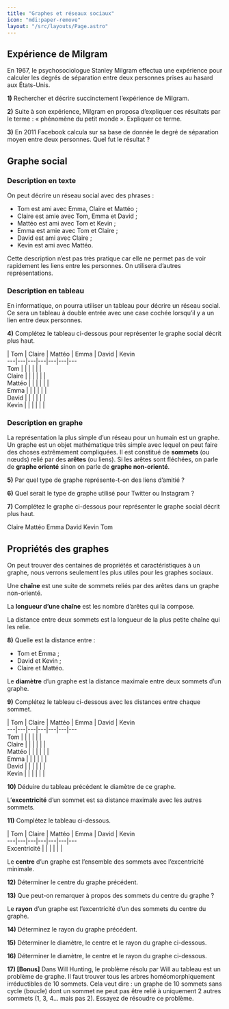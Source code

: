 ```yaml
---
title: "Graphes et réseaux sociaux"
icon: "mdi:paper-remove"
layout: "/src/layouts/Page.astro"
---
```


## Expérience de Milgram

En 1967, le psychosociologue Stanley Milgram effectua une expérience pour
calculer les degrés de séparation entre deux personnes prises au hasard aux
États-Unis.

**1)** Rechercher et décrire succinctement l’expérience de Milgram.

**2)** Suite à son expérience, Milgram en proposa d’expliquer ces résultats
par le terme : « phénomène du petit monde ». Expliquer ce terme.

**3)** En 2011 Facebook calcula sur sa base de donnée le degré de séparation
moyen entre deux personnes. Quel fut le résultat ?

## Graphe social

### Description en texte

On peut décrire un réseau social avec des phrases :

  * Tom est ami avec Emma, Claire et Mattéo ;
  * Claire est amie avec Tom, Emma et David ;
  * Mattéo est ami avec Tom et Kevin ;
  * Emma est amie avec Tom et Claire ;
  * David est ami avec Claire ;
  * Kevin est ami avec Mattéo.

Cette description n’est pas très pratique car elle ne permet pas de voir
rapidement les liens entre les personnes. On utilisera d’autres
représentations.

### Description en tableau

En informatique, on pourra utiliser un tableau pour décrire un réseau social.
Ce sera un tableau à double entrée avec une case cochée lorsqu’il y a un lien
entre deux personnes.

**4)** Complétez le tableau ci-dessous pour représenter le graphe social
décrit plus haut.

| Tom | Claire | Mattéo | Emma | David | Kevin  
---|---|---|---|---|---|---  
Tom |  |  |  |  |  |   
Claire |  |  |  |  |  |   
Mattéo |  |  |  |  |  |   
Emma |  |  |  |  |  |   
David |  |  |  |  |  |   
Kevin |  |  |  |  |  |   
  
### Description en graphe

La représentation la plus simple d’un réseau pour un humain est un graphe. Un
graphe est un objet mathématique très simple avec lequel on peut faire des
choses extrêmement compliquées. Il est constitué de **sommets** (ou nœuds)
relié par des **arêtes** (ou liens). Si les arêtes sont fléchées, on parle de
**graphe orienté** sinon on parle de **graphe non-orienté**.

**5)** Par quel type de graphe représente-t-on des liens d’amitié ?

**6)** Quel serait le type de graphe utilisé pour Twitter ou Instagram ?

**7)** Complétez le graphe ci-dessous pour représenter le graphe social décrit
plus haut.

Claire Mattéo Emma David Kevin Tom

## Propriétés des graphes

On peut trouver des centaines de propriétés et caractéristiques à un graphe,
nous verrons seulement les plus utiles pour les graphes sociaux.

Une **chaîne** est une suite de sommets reliés par des arêtes dans un graphe
non-orienté.

La **longueur d’une chaîne** est les nombre d’arêtes qui la compose.

La distance entre deux sommets est la longueur de la plus petite chaîne qui
les relie.

**8)** Quelle est la distance entre :

  * Tom et Emma ;
  * David et Kevin ;
  * Claire et Mattéo.

Le **diamètre** d’un graphe est la distance maximale entre deux sommets d’un
graphe.

**9)** Complétez le tableau ci-dessous avec les distances entre chaque sommet.

| Tom | Claire | Mattéo | Emma | David | Kevin  
---|---|---|---|---|---|---  
Tom |  |  |  |  |  |   
Claire |  |  |  |  |  |   
Mattéo |  |  |  |  |  |   
Emma |  |  |  |  |  |   
David |  |  |  |  |  |   
Kevin |  |  |  |  |  |   
  
**10)** Déduire du tableau précédent le diamètre de ce graphe.

L’**excentricité** d’un sommet est sa distance maximale avec les autres
sommets.

**11)** Complétez le tableau ci-dessous.

| Tom | Claire | Mattéo | Emma | David | Kevin  
---|---|---|---|---|---|---  
Excentricité |  |  |  |  |  |   
  
Le **centre** d’un graphe est l’ensemble des sommets avec l’excentricité
minimale.

**12)** Déterminer le centre du graphe précédent.

**13)** Que peut-on remarquer à propos des sommets du centre du graphe ?

Le **rayon** d’un graphe est l’excentricité d’un des sommets du centre du
graphe.

**14)** Déterminez le rayon du graphe précédent.

**15)** Déterminer le diamètre, le centre et le rayon du graphe ci-dessous.

[](img/graphe1.png)

**16)** Déterminer le diamètre, le centre et le rayon du graphe ci-dessous.

[](img/graphe2.png)

**17) [Bonus]** Dans Will Hunting, le problème résolu par Will au tableau est
un problème de graphe. Il faut trouver tous les arbres homéomorphiquement
irréductibles de 10 sommets. Cela veut dire : un graphe de 10 sommets sans
cycle (boucle) dont un sommet ne peut pas être relié à uniquement 2 autres
sommets (1, 3, 4… mais pas 2). Essayez de résoudre ce problème.
